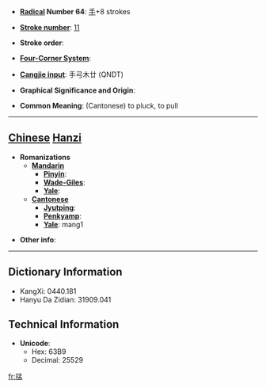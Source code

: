 * '''[[Wiktionary:Chinese radical index| Radical]] Number 64''': [[Wiktionary:Chinese radical index 手|手]]+8 strokes

* '''[[Wiktionary:Chinese total strokes index|Stroke number]]''': [[Wiktionary:Chinese total strokes index 11|11]]

* '''Stroke order''': 

* '''[[Wiktionary:Chinese four corner index|Four-Corner System]]''': 

* '''[[Wiktionary:Chinese Cangjie index|Cangjie input]]''': 手弓木廿 (QNDT)

* '''Graphical Significance and Origin''': 

* '''Common Meaning''': (Cantonese) to pluck, to pull

----

== [[Chinese]] [[Hanzi]] ==

* '''Romanizations'''
** '''[[Mandarin]]'''
*** '''[[Pinyin]]''': 
*** '''[[Wade-Giles]]''': 
*** '''[[Yale]]''': 
** '''[[Cantonese]]'''
*** '''[[Jyutping]]''':
*** '''[[Penkyamp]]''': 
*** '''[[Yale]]''': mang1

* '''Other info''': 

----

== Dictionary Information ==

* KangXi: 0440.181
* Hanyu Da Zidian: 31909.041

== Technical Information ==

* '''Unicode''':
** Hex: 63B9
** Decimal: 25529

[[fr:掹]]